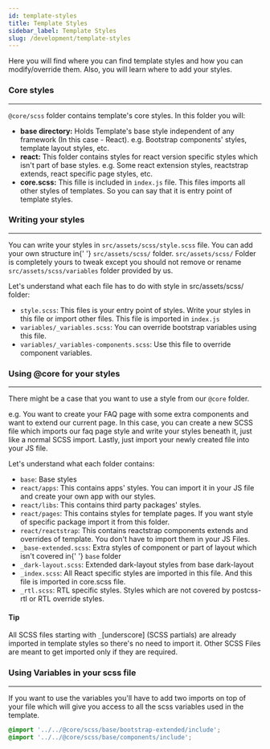 ```yaml
---
id: template-styles
title: Template Styles
sidebar_label: Template Styles
slug: /development/template-styles
---
```



<p>
  Here you will find where you can find template styles and how you can modify/override them. Also, you will learn where
  to add your styles.
</p>

### Core styles

---

<p>
  <code>@core/scss</code> folder contains template's core styles. In this folder you will:
</p>

<ul className='pl-3'>
  <li>
    <strong>base directory:</strong> Holds Template's base style independent of any framework (In this case - React).
    e.g. Bootstrap components' styles, template layout styles, etc.
  </li>
  <li>
    <strong>react:</strong> This folder contains styles for react version specific styles which isn't part of base
    styles. e.g. Some react extension styles, reactstrap extends, react specific page styles, etc.
  </li>
  <li>
    <strong>core.scss:</strong> This fille is included in <code>index.js</code> file. This files imports all other
    styles of templates. So you can say that it is entry point of template styles.
  </li>
</ul>

### Writing your styles

---

<p>
  You can write your styles in <code>src/assets/scss/style.scss</code> file. You can add your own structure in{' '}
  <code>src/assets/scss/</code>
  folder. <code>src/assets/scss/</code> Folder is completely yours to tweak except you should not remove or rename
  <code>src/assets/scss/variables</code> folder provided by us.
</p>

<p>Let's understand what each file has to do with style in src/assets/scss/ folder:</p>

<ul className='pl-3 mb-5'>
  <li>
    <code>style.scss</code>: This files is your entry point of styles. Write your styles in this file or import other
    files. This file is imported in <code>index.js</code>
  </li>
  <li>
    <code>variables/_variables.scss</code>: You can override bootstrap variables using this file.
  </li>
  <li>
    <code>variables/_variables-components.scss</code>: Use this file to override component variables.
  </li>
</ul>

### Using @core for your styles

---

<p>
  There might be a case that you want to use a style from our <code>@core</code> folder.
</p>

<p>
  e.g. You want to create your FAQ page with some extra components and want to extend our current page. In this case,
  you can create a new SCSS file which imports our faq page style and write your styles beneath it, just like a normal
  SCSS import. Lastly, just import your newly created file into your JS file.
</p>

<p>Let's understand what each folder contains:</p>

<ul className='pl-3'>
  <li>
    <code>base</code>: Base styles
  </li>
  <li>
    <code>react/apps</code>: This contains apps' styles. You can import it in your JS file and create your own app with
    our styles.
  </li>
  <li>
    <code>react/libs</code>: This contains third party packages' styles.
  </li>
  <li>
    <code>react/pages</code>: This contains styles for template pages. If you want style of specific package import it
    from this folder.
  </li>
  <li>
    <code>react/reactstrap</code>: This contains reactstrap components extends and overrides of template. You don't have
    to import them in your JS Files.
  </li>
  <li>
    <code>_base-extended.scss</code>: Extra styles of component or part of layout which isn't covered in{' '}
    <code>base</code> folder
  </li>
  <li>
    <code>_dark-layout.scss</code>: Extended dark-layout styles from base dark-layout
  </li>
  <li>
    <code>_index.scss</code>: All React specific styles are imported in this file. And this file is imported in
    core.scss file.
  </li>
  <li>
    <code>_rtl.scss</code>: RTL specific styles. Styles which are not covered by postcss-rtl or RTL override styles.
  </li>
</ul>

<Alert className='mt-5' color='success'>
  <h4 className='alert-heading'>Tip</h4>
  <div className='alert-body'>
    All SCSS files starting with <code>_</code>[underscore] (SCSS partials) are already imported in template styles so
    there's no need to import it. Other SCSS Files are meant to get imported only if they are required.
  </div>
</Alert>

### Using Variables in your scss file

---

If you want to use the variables you'll have to add two imports on top of your file which will give you access to all the scss variables used in the template.

 ```scss
@import '../../@core/scss/base/bootstrap-extended/include';
@import '../../@core/scss/base/components/include';
 ```